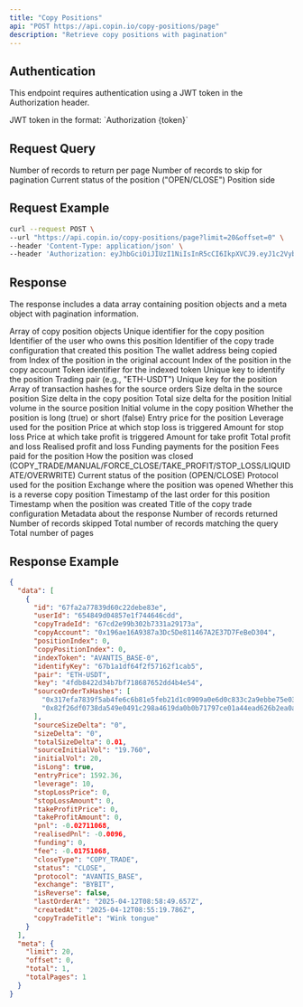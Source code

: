 ```yaml
---
title: "Copy Positions"
api: "POST https://api.copin.io/copy-positions/page"
description: "Retrieve copy positions with pagination"
---
```


## Authentication
This endpoint requires authentication using a JWT token in the Authorization header.

<ParamField header="Authorization" type="string" required>
    JWT token in the format: `Authorization {token}`
</ParamField>

## Request Query

<ParamField query="limit" type="number" default="20">
    Number of records to return per page
</ParamField>
<ParamField query="offset" type="number" default="0">
    Number of records to skip for pagination
</ParamField>
<ParamField query="status" type="string">
    Current status of the position ("OPEN/CLOSE")
</ParamField>
<ParamField query="isLong" type="boolean">
    Position side
</ParamField>


## Request Example

```bash
curl --request POST \
--url "https://api.copin.io/copy-positions/page?limit=20&offset=0" \
--header 'Content-Type: application/json' \
--header 'Authorization: eyJhbGciOiJIUzI1NiIsInR5cCI6IkpXVCJ9.eyJ1c2VybmFtZSI6IjB4MTUzNTQ4NGMxRWVjMUQyMDNmRTFBNTNFQTExYTYyMWE4ODRBRTA2NyIsInRpbWUiOjE3NDQ2MjYxNjIzODksImFjY2VzcyI6IlVmTkNiTWhMVVMxNzQ0NjI2MTYyMzkwIiwiaWF0IjoxNzQ0NjI2MTYyLCJleHAiOjE3NDUyMzA5NjJ9.LpvhBdxyfehzom-v5tKumAqCptSMkVk7HVKKVtjSpk8'
```
## Response
The response includes a data array containing position objects and a meta object with pagination information.

<ResponseField name="data" type="array">
    Array of copy position objects
    <Expandable title="properties">
        <ResponseField name="id" type="string">
            Unique identifier for the copy position
        </ResponseField>
        <ResponseField name="userId" type="string">
            Identifier of the user who owns this position
        </ResponseField>
        <ResponseField name="copyTradeId" type="string">
            Identifier of the copy trade configuration that created this position
        </ResponseField>
        <ResponseField name="copyAccount" type="string">
            The wallet address being copied from
        </ResponseField>
        <ResponseField name="positionIndex" type="number">
            Index of the position in the original account
        </ResponseField>
        <ResponseField name="copyPositionIndex" type="number">
            Index of the position in the copy account
        </ResponseField>
        <ResponseField name="indexToken" type="string">
            Token identifier for the indexed token
        </ResponseField>
        <ResponseField name="identifyKey" type="string">
            Unique key to identify the position
        </ResponseField>
        <ResponseField name="pair" type="string">
            Trading pair (e.g., "ETH-USDT")
        </ResponseField>
        <ResponseField name="key" type="string">
            Unique key for the position
        </ResponseField>
        <ResponseField name="sourceOrderTxHashes" type="array">
            Array of transaction hashes for the source orders
        </ResponseField>
        <ResponseField name="sourceSizeDelta" type="string">
            Size delta in the source position
        </ResponseField>
        <ResponseField name="sizeDelta" type="string">
            Size delta in the copy position
        </ResponseField>
        <ResponseField name="totalSizeDelta" type="number">
            Total size delta for the position
        </ResponseField>
        <ResponseField name="sourceInitialVol" type="string">
            Initial volume in the source position
        </ResponseField>
        <ResponseField name="initialVol" type="number">
            Initial volume in the copy position
        </ResponseField>
        <ResponseField name="isLong" type="boolean">
            Whether the position is long (true) or short (false)
        </ResponseField>
        <ResponseField name="entryPrice" type="number">
            Entry price for the position
        </ResponseField>
        <ResponseField name="leverage" type="number">
            Leverage used for the position
        </ResponseField>
        <ResponseField name="stopLossPrice" type="number">
            Price at which stop loss is triggered
        </ResponseField>
        <ResponseField name="stopLossAmount" type="number">
            Amount for stop loss
        </ResponseField>
        <ResponseField name="takeProfitPrice" type="number">
            Price at which take profit is triggered
        </ResponseField>
        <ResponseField name="takeProfitAmount" type="number">
            Amount for take profit
        </ResponseField>
        <ResponseField name="pnl" type="number">
            Total profit and loss
        </ResponseField>
        <ResponseField name="realisedPnl" type="number">
            Realised profit and loss
        </ResponseField>
        <ResponseField name="funding" type="number">
            Funding payments for the position
        </ResponseField>
        <ResponseField name="fee" type="number">
            Fees paid for the position
        </ResponseField>
        <ResponseField name="closeType" type="string">
            How the position was closed (COPY_TRADE/MANUAL/FORCE_CLOSE/TAKE_PROFIT/STOP_LOSS/LIQUIDATE/OVERWRITE)
        </ResponseField>
        <ResponseField name="status" type="string">
            Current status of the position (OPEN/CLOSE)
        </ResponseField>
        <ResponseField name="protocol" type="string">
            Protocol used for the position
        </ResponseField>
        <ResponseField name="exchange" type="string">
            Exchange where the position was opened
        </ResponseField>
        <ResponseField name="isReverse" type="boolean">
            Whether this is a reverse copy position
        </ResponseField>
        <ResponseField name="lastOrderAt" type="string">
            Timestamp of the last order for this position
        </ResponseField>
        <ResponseField name="createdAt" type="string">
            Timestamp when the position was created
        </ResponseField>
        <ResponseField name="copyTradeTitle" type="string">
            Title of the copy trade configuration
        </ResponseField>
    </Expandable>
</ResponseField>

<ResponseField name="meta" type="object">
    Metadata about the response
    <Expandable title="properties">
        <ResponseField name="limit" type="number">
            Number of records returned
        </ResponseField>
        <ResponseField name="offset" type="number">
            Number of records skipped
        </ResponseField>
        <ResponseField name="total" type="number">
            Total number of records matching the query
        </ResponseField>
        <ResponseField name="totalPages" type="number">
            Total number of pages
        </ResponseField>
    </Expandable>
</ResponseField>

## Response Example

```json
{
  "data": [
    {
      "id": "67fa2a77839d60c22debe83e",
      "userId": "654849d04857e1f744646cdd",
      "copyTradeId": "67cd2e99b302b7331a29173a",
      "copyAccount": "0x196ae16A9387a3Dc5De811467A2E37D7FeBeD304",
      "positionIndex": 0,
      "copyPositionIndex": 0,
      "indexToken": "AVANTIS_BASE-0",
      "identifyKey": "67b1a1df64f2f57162f1cab5",
      "pair": "ETH-USDT",
      "key": "4fdb8422d34b7bf718687652dd4b4e54",
      "sourceOrderTxHashes": [
        "0x317efa7839f5ab4fe6c6b81e5feb21d1c0909a0e6d0c833c2a9ebbe75e0327ae",
        "0x82f26df0738da549e0491c298a4619da0b0b71797ce01a44ead626b2ea0ae240"
      ],
      "sourceSizeDelta": "0",
      "sizeDelta": "0",
      "totalSizeDelta": 0.01,
      "sourceInitialVol": "19.760",
      "initialVol": 20,
      "isLong": true,
      "entryPrice": 1592.36,
      "leverage": 10,
      "stopLossPrice": 0,
      "stopLossAmount": 0,
      "takeProfitPrice": 0,
      "takeProfitAmount": 0,
      "pnl": -0.02711068,
      "realisedPnl": -0.0096,
      "funding": 0,
      "fee": -0.01751068,
      "closeType": "COPY_TRADE",
      "status": "CLOSE",
      "protocol": "AVANTIS_BASE",
      "exchange": "BYBIT",
      "isReverse": false,
      "lastOrderAt": "2025-04-12T08:58:49.657Z",
      "createdAt": "2025-04-12T08:55:19.786Z",
      "copyTradeTitle": "Wink tongue"
    }
  ],
  "meta": {
    "limit": 20,
    "offset": 0,
    "total": 1,
    "totalPages": 1
  }
}
```